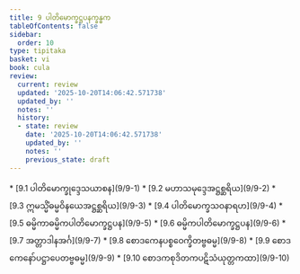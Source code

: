 ```yaml
---
title: 9 ပါတိမောက္ခဋ္ဌပနက္ခန္ဓက
tableOfContents: false
sidebar:
  order: 10
type: tipitaka
basket: vi
book: cula
review:
  current: review
  updated: '2025-10-20T14:06:42.571738'
  updated_by: ''
  notes: ''
  history:
  - state: review
    date: '2025-10-20T14:06:42.571738'
    updated_by: ''
    notes: ''
    previous_state: draft
---
```



<DynamicBreadcrumb />


<ReviewStatus review={frontmatter.review} showDetails={true} />

<HypothesisAnnotation frontmatter={frontmatter} />



<TableOfContents book="cula" section="9">
* [9.1 ပါတိမောက္ခုဒ္ဒေသယာစန](9/9-1)
* [9.2 မဟာသမုဒ္ဒေအဋ္ဌစ္ဆရိယ](9/9-2)
* [9.3 ဣမသ္မိံဓမ္မဝိနယေအဋ္ဌစ္ဆရိယ](9/9-3)
* [9.4 ပါတိမောက္ခသဝနာရဟ](9/9-4)
* [9.5 ဓမ္မိကာဓမ္မိကပါတိမောက္ခဋ္ဌပန](9/9-5)
* [9.6 ဓမ္မိကပါတိမောက္ခဋ္ဌပန](9/9-6)
* [9.7 အတ္တာဒါနအင်္ဂ](9/9-7)
* [9.8 စောဒကေနပစ္စဝေက္ခိတဗ္ဗဓမ္မ](9/9-8)
* [9.9 စောဒကေနော်ပဋ္ဌာပေတဗ္ဗဓမ္မ](9/9-9)
* [9.10 စောဒကစုဒိတကပဋိသံယုတ္တကထာ](9/9-10)
</TableOfContents>